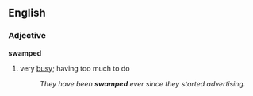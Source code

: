 ==English==
===Adjective===
'''swamped'''
#very [[busy]]; having too much to do
#:''They have been '''swamped''' ever since they started advertising.''